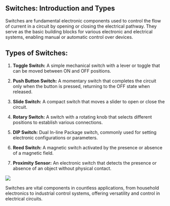 

## Switches: Introduction and Types

Switches are fundamental electronic components used to control the flow of current in a circuit by opening or closing the electrical pathway. They serve as the basic building blocks for various electronic and electrical systems, enabling manual or automatic control over devices.

## Types of Switches:

1. **Toggle Switch:** A simple mechanical switch with a lever or toggle that can be moved between ON and OFF positions. 

2. **Push Button Switch:** A momentary switch that completes the circuit only when the button is pressed, returning to the OFF state when released.

3. **Slide Switch:** A compact switch that moves a slider to open or close the circuit.

4. **Rotary Switch:** A switch with a rotating knob that selects different positions to establish various connections.

5. **DIP Switch:** Dual In-line Package switch, commonly used for setting electronic configurations or parameters.

6. **Reed Switch:** A magnetic switch activated by the presence or absence of a magnetic field.

7. **Proximity Sensor:** An electronic switch that detects the presence or absence of an object without physical contact.

<Image src="/switchesTypes.png" caption="Types of Switches." />


Switches are vital components in countless applications, from household electronics to industrial control systems, offering versatility and control in electrical circuits.
